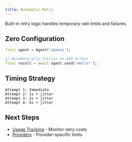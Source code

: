 ```yaml
---
title: Automatic Retry
---
```


Built-in retry logic handles temporary rate limits and failures.

## Zero Configuration

```dart
final agent = Agent('openai');

// Automatically retries on 429 errors
final result = await agent.send('Hello!');
```

## Timing Strategy

```
Attempt 1: Immediate
Attempt 2: 1s + jitter
Attempt 3: 2s + jitter  
Attempt 4: 4s + jitter
```

## Next Steps

- [Usage Tracking](/usage-tracking) - Monitor retry costs
- [Providers](/providers) - Provider-specific limits

